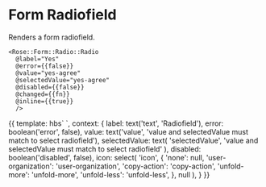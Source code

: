 
<Meta title="Rose|Form/Radio/Radio" component="Form/Radio/Radio" />

# Form Radiofield

Renders a form radiofield.

```htmlbars
<Rose::Form::Radio::Radio
  @label="Yes"
  @error={{false}}
  @value="yes-agree"
  @selectedValue="yes-agree"
  @disabled={{false}}
  @changed={{fn}}
  @inline={{true}}
  />
```

<Preview>
  <Story name="Basic" height="10rem">{{
    template: hbs`
      <Rose::Form::Radio::Radio
        @label={{label}}
        @error={{error}}
        @value={{value}}
        @selectedValue={{selectedValue}}
        @disabled={{disabled}}
        @icon={{icon}}
        />
    `,
    context: {
      label: text('text', 'Radiofield'),
      error: boolean('error', false),
      value: text('value', 'value and selectedValue must match to select radiofield'),
      selectedValue: text(
        'selectedValue',
        'value and selectedValue must match to select radiofield'
      ),
      disabled: boolean('disabled', false),
      icon: select(
        'icon',
        {
          'none': null,
          'user-organization': 'user-organization',
          'copy-action': 'copy-action',
          'unfold-more': 'unfold-more',
          'unfold-less': 'unfold-less',
        },
        null
      ),
    }
  }}</Story>
</Preview>
